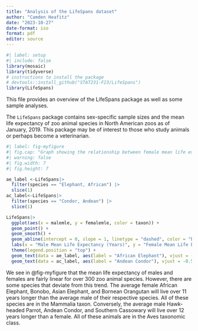 ```yaml
---
title: "Analysis of the LifeSpans dataset"
author: "Camden Heafitz"
date: "2023-10-27"
date-format: iso
format: pdf
editor: source
---
```


```r
#| label: setup
#| include: false
library(mosaic)   
library(tidyverse)
# instructions to install the package
# devtools::install_github("STAT231-F23/LifeSpans")
library(LifeSpans)
```

This file provides an overview of the LifeSpans package as well as some sample analyses.

The `LifeSpans` package contains sex-specific sample sizes and the mean life expectancy of 
zoo animal species in North American zoos as of January, 2019. This package may be of interest to those who study animals or perhaps become a veterinarian. 

```r
#| label: fig-myfigure
#| fig.cap: "Graph showing the relationship between female mean life expectancy and male life expectancy. The males of some species, like the Andean Condor live more than 10 years longer than their females on average. Conversely, in species like the African Elephant, the females live over 10 years longer than males on average."
#| warning: false
#| fig.width: 7
#| fig.height: 7

ae_label <-LifeSpans|>
  filter(species == "Elephant, African") |>
  slice(1)
ac_label<-LifeSpans|>
  filter(species == "Condor, Andean") |>
  slice(1)

LifeSpans|>
  ggplot(aes(x = malemle, y = femalemle, color = taxon)) +
  geom_point() +
  geom_smooth() +
  geom_abline(intercept = 0, slope = 1, linetype = "dashed", color = "black") + 
  labs(x = "Male Mean Life Expectancy (Years)", y = "Female Mean Life Expectancy (Years)", color = "Taxonomic Class") +
  theme(legend.position = "top") +
  geom_text(data = ae_label, aes(label = "African Elephant"), vjust = -0.5, hjust = 0.5, color = "darkblue") + 
  geom_text(data = ac_label, aes(label = "Andean Condor"), vjust = -0.5, hjust = 0.9, color = "darkgreen") 
```

We see in @fig-myfigure that the mean life expectancy of males and females are fairly linear for over 300 zoo animal species. However, there are some species that deviate from this trend. The average female African Elephant, Bonobo, Asian Elephant, and Bornean Orangutan will live over 11 years longer than the average male of their respective species. All of these species are in the Mammalia taxon. Conversely, the average male Hawk-headed Parrot, Andean Condor, and Southern Cassowary will live over 12 years longer than a female. All of these animals are in the Aves taxonomic class.
